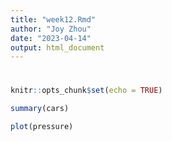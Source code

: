 ```yaml
---
title: "week12.Rmd"
author: "Joy Zhou"
date: "2023-04-14"
output: html_document
---
```


#
```r
knitr::opts_chunk$set(echo = TRUE)
```


```r
summary(cars)
```

```r
plot(pressure)
```


